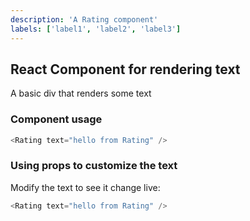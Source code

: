 ```yaml
---
description: 'A Rating component'
labels: ['label1', 'label2', 'label3']
---
```



## React Component for rendering text

A basic div that renders some text

### Component usage
```js
<Rating text="hello from Rating" />
```

### Using props to customize the text

Modify the text to see it change live:
```js live
<Rating text="hello from Rating" />
```
